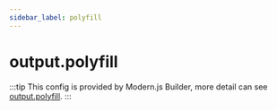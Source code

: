 ```yaml
---
sidebar_label: polyfill
---
```


# output.polyfill

:::tip
This config is provided by Modern.js Builder, more detail can see [output.polyfill](https://modernjs.dev/builder/en/api/config-output.html#outputpolyfill).
:::


<Main />
